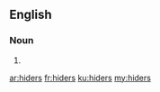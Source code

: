 ==English==

===Noun===
{{head|en|plural}}

# {{plural of|hider|lang=en}}

[[ar:hiders]]
[[fr:hiders]]
[[ku:hiders]]
[[my:hiders]]
